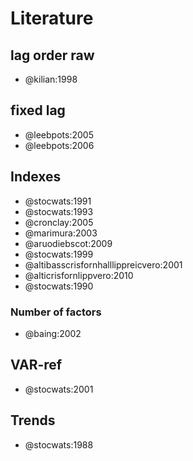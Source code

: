 # Literature {#literature}

## lag order raw

- @kilian:1998

## fixed lag

- @leebpots:2005
- @leebpots:2006

## Indexes

- @stocwats:1991
- @stocwats:1993
- @cronclay:2005
- @marimura:2003
- @aruodiebscot:2009
- @stocwats:1999
- @altibasscrisfornhalllippreicvero:2001
- @alticrisfornlippvero:2010
- @stocwats:1990

### Number of factors

- @baing:2002

## VAR-ref

- @stocwats:2001

## Trends

- @stocwats:1988
